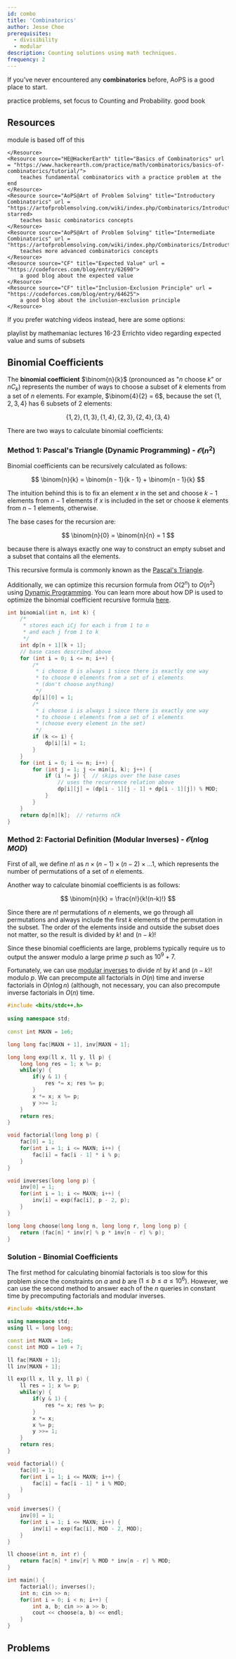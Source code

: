 ```yaml
---
id: combo
title: 'Combinatorics'
author: Jesse Choe
prerequisites:
  - divisibility
  - modular
description: Counting solutions using math techniques.
frequency: 2
---
```


If you've never encountered any **combinatorics** before, AoPS is a good place
to start.

<Resources>
	<Resource
		source="AoPS@Art of Problem Solving"
		title="Alcumus"
		url="https://artofproblemsolving.com/alcumus/problem"
		starred
	>
		practice problems, set focus to Counting and Probability.
	</Resource>
	<Resource
		source="AoPS@Art of Problem Solving"
		title="Intro to Counting and Probability"
		url="https://artofproblemsolving.com/store/book/intro-counting"
	>
		good book
	</Resource>
</Resources>

## Resources

<Resources>
	<Resource source="CPH" title="22 - Combinatorics" url = "https://usaco.guide/CPH.pdf#page=217" starred>
		module is based off of this
	</Resource>
	<Resource source="cp-algo" title="Combinatorics" url = "https://cp-algorithms.com/#combinatorics">
		
	</Resource>
	<Resource source="HE@HackerEarth" title="Basics of Combinatorics" url = "https://www.hackerearth.com/practice/math/combinatorics/basics-of-combinatorics/tutorial/">
		teaches fundamental combinatorics with a practice problem at the end
	</Resource>
	<Resource source="AoPS@Art of Problem Solving" title="Introductory Combinatorics" url = "https://artofproblemsolving.com/wiki/index.php/Combinatorics/Introduction" starred>
		teaches basic combinatorics concepts
	</Resource>
	<Resource source="AoPS@Art of Problem Solving" title="Intermediate Combinatorics" url = "https://artofproblemsolving.com/wiki/index.php/Combinatorics/Introduction">
		teaches more advanced combinatorics concepts
	</Resource>
	<Resource source="CF" title="Expected Value" url = "https://codeforces.com/blog/entry/62690">
		a good blog about the expected value
	</Resource>
	<Resource source="CF" title="Inclusion-Exclusion Principle" url = "https://codeforces.com/blog/entry/64625">
		a good blog about the inclusion-exclusion principle
	</Resource>
</Resources>

If you prefer watching videos instead, here are some options:

<Resources>
	<Resource source="Youtube" title="Deep Dive into Combinatorics" url = "https://www.youtube.com/playlist?list=PLDcSwjT2BF_W7hSCiSAVk1MmeGLC3xYGg">
		playlist by mathemaniac
	</Resource>
	<Resource source="Youtube" title="MIT 6.042J" url = "https://www.youtube.com/playlist?list=PLDcSwjT2BF_W7hSCiSAVk1MmeGLC3xYGg">
		lectures 16-23
	</Resource>
	<Resource source="Youtube" title="Sums and Expected Value #1" url = "https://www.youtube.com/watch?v=U_h3IjreRek">
		Errichto video regarding expected value and sums of subsets
	</Resource>
</Resources>

## Binomial Coefficients

<FocusProblem problem="sample" />

The **binomial coefficient** $\binom{n}{k}$ (pronounced  as "$n$ choose $k$" or $n C_k$) represents the number of ways to choose a subset of $k$ elements from a set of $n$ elements. For example, $\binom{4}{2} = 6$, because the set $\{1,2,3,4\}$ has $6$ subsets of $2$ elements: 

$$
\{1, 2\}, \{1, 3\}, \{1, 4\}, \{2, 3\}, \{2, 4\}, \{3, 4\}
$$

There are two ways to calculate binomial coefficients:

### Method 1: Pascal's Triangle (Dynamic Programming) - $\mathcal{O}(n^2)$

Binomial coefficients can be recursively calculated as follows:

$$
    \binom{n}{k} = \binom{n - 1}{k - 1} + \binom{n - 1}{k}
$$

The intuition behind this is to fix an element $x$ in the set and choose $k − 1$ elements from $n − 1$ elements if $x$ is included in the set or choose $k$ elements from $n − 1$ elements, otherwise. 

The base cases for the recursion are:

$$
	\binom{n}{0} = \binom{n}{n}  = 1
$$

because there is always exactly one way to construct an empty subset and a subset that contains all the elements.

This recursive formula is commonly known as the [Pascal's Triangle](https://brilliant.org/wiki/pascals-triangle/). 

Additionally, we can optimize this recursion formula from $O(2^n)$ to $O(n^2)$ using [Dynamic Programming](https://usaco.guide/gold/intro-dp?lang=cpp). You can learn more about how DP is used to optimize the binomial coefficient recursive formula [here](https://www.geeksforgeeks.org/binomial-coefficient-dp-9/).

<LanguageSection>
<CPPSection>

```cpp
int binomial(int n, int k) {
	/*
	 * stores each iCj for each i from 1 to n 
	 * and each j from 1 to k
	 */
	int dp[n + 1][k + 1];
	// base cases described above
	for (int i = 0; i <= n; i++) {
		/*
		 * i choose 0 is always 1 since there is exactly one way 
		 * to choose 0 elements from a set of i elements 
		 * (don't choose anything)
		 */
		dp[i][0] = 1;
		/*
		 * i choose i is always 1 since there is exactly one way 
		 * to choose i elements from a set of i elements
		 * (choose every element in the set)
		 */
		if (k <= i) {
			dp[i][i] = 1; 
		}
	}
	for (int i = 0; i <= n; i++) {
		for (int j = 1; j <= min(i, k); j++) {
			if (i != j) {  // skips over the base cases
				// uses the recurrence relation above
				dp[i][j] = (dp[i - 1][j - 1] + dp[i - 1][j]) % MOD;
			}
		}
	}
	return dp[n][k];  // returns nCk
}
```
</CPPSection>
</LanguageSection>

### Method 2: Factorial Definition (Modular Inverses) - $\mathcal{O}(n\log MOD)$

First of all, we define $n!$ as $n \times (n - 1) \times (n - 2) \times \ldots 1$, which represents the number of permutations of a set of $n$ elements.

Another way to calculate binomial coefficients is as follows:

$$
	\binom{n}{k} = \frac{n!}{k!(n-k)!}
$$

Since there are $n!$ permutations of $n$ elements, we go through all permutations and always include the first $k$ elements of the permutation in the subset. The order of the elements inside and outside the subset does not matter, so the result is divided by $k!$ and $(n − k)!$

Since these binomial coefficients are large, problems typically require us to output the answer modulo a large prime $p$ such as $10^9 + 7$.

Fortunately, we can use [modular inverses](https://usaco.guide/gold/modular?lang=cpp) to divide $n!$ by $k!$ and $(n - k)!$ modulo $p$. We can precompute all factorials in $O(n)$ time and inverse factorials in $O(n \log n)$ (although, not necessary, you can also precompute inverse factorials in $O(n)$ time.

<LanguageSection>
<CPPSection>

```cpp
#include <bits/stdc++.h>
		
using namespace std;
		
const int MAXN = 1e6;

long long fac[MAXN + 1], inv[MAXN + 1];

long long exp(ll x, ll y, ll p) {
	long long res = 1; x %= p;
	while(y) {
		if(y & 1) {
			res *= x; res %= p; 
		}
		x *= x; x %= p;
		y >>= 1;
	}
	return res;
}

void factorial(long long p) {
	fac[0] = 1;
	for(int i = 1; i <= MAXN; i++) {
		fac[i] = fac[i - 1] * i % p;
	}
}

void inverses(long long p) {
	inv[0] = 1;
	for(int i = 1; i <= MAXN; i++) {
		inv[i] = exp(fac[i], p - 2, p);
	}
}

long long choose(long long n, long long r, long long p) {
	return (fac[n] * inv[r] % p * inv[n - r] % p);
}
```
</CPPSection>
</LanguageSection>

### Solution - Binomial Coefficients

The first method for calculating binomial factorials is too slow for this problem since the constraints on $a$ and $b$ are $(1 \leq b \leq a \leq 10^6)$. However, we can use the second method to answer each of the $n$ queries in constant time by precomputing factorials and modular inverses.

<LanguageSection>
<CPPSection>

```cpp
#include <bits/stdc++.h>

using namespace std;
using ll = long long;

const int MAXN = 1e6;
const int MOD = 1e9 + 7;

ll fac[MAXN + 1];
ll inv[MAXN + 1];

ll exp(ll x, ll y, ll p) {
	ll res = 1; x %= p;
	while(y) {
		if(y & 1) {
			res *= x; res %= p; 
		}
		x *= x;
		x %= p;
		y >>= 1;
	}
	return res;
}

void factorial() {
	fac[0] = 1;
	for(int i = 1; i <= MAXN; i++) {
		fac[i] = fac[i - 1] * i % MOD;
	}
}

void inverses() {
	inv[0] = 1;
	for(int i = 1; i <= MAXN; i++) {
		inv[i] = exp(fac[i], MOD - 2, MOD);
	}
}

ll choose(int n, int r) {
	return fac[n] * inv[r] % MOD * inv[n - r] % MOD;
}

int main() {
	factorial(); inverses();
	int n; cin >> n;
	for(int i = 0; i < n; i++) {
		int a, b; cin >> a >> b;
		cout << choose(a, b) << endl;
	}
}
```
</CPPSection>
</LanguageSection>

## Problems

<Problems problems="general" />
